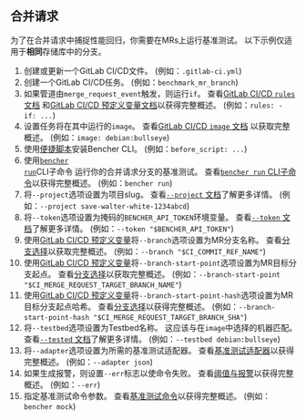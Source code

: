 
## 合并请求

为了在合并请求中捕捉性能回归，你需要在MRs上运行基准测试。
以下示例仅适用于**相同**存储库中的分支。

<MergeRequestsCode />

1. 创建或更新一个GitLab CI/CD文件。
   (例如：`.gitlab-ci.yml`)
2. 创建一个GitLab CI/CD任务。
   (例如：`benchmark_mr_branch`)
3. 如果管道由`merge_request_event`触发，则运行`if`。
   查看[GitLab CI/CD `rules` 文档][gitlab ci cd rules]
   和[GitLab CI/CD 预定义变量文档][gitlab ci cd redefined variables]以获得完整概述。
   (例如：`rules: - if: ...`)
4. 设置任务将在其中运行的`image`。
   查看[GitLab CI/CD `image` 文档][gitlab ci cd image]
   以获取完整概述。
   (例如：`image: debian:bullseye`)
5. 使用[便捷脚本][install bencher cli]安装Bencher CLI。
   (例如：`before_script: ...`)
6. 使用<code><a href="/zh/docs/explanation/bencher-run/">bencher run</a></code>CLI子命令
   运行你的合并请求分支的基准测试。
   查看[`bencher run` CLI子命令][bencher run]以获得完整概述。
   (例如：`bencher run`)
7. 将`--project`选项设置为项目slug。
   查看[`--project` 文档][project option]了解更多详情。
   (例如：`--project save-walter-white-1234abcd`)
8. 将`--token`选项设置为掩码的`BENCHER_API_TOKEN`环境变量。
   查看[`--token` 文档][token option]了解更多详情。
   (例如：`--token "$BENCHER_API_TOKEN"`)
9. 使用[GitLab CI/CD 预定义变量][branch selection branch]将`--branch`选项设置为MR分支名称。
   查看[分支选择](/zh/docs/explanation/branch-selection/#--branch-branch)以获取完整概述。
   (例如：`--branch "$CI_COMMIT_REF_NAME"`)
10. 使用[GitLab CI/CD 预定义变量][gitlab ci cd redefined variables]将`--branch-start-point`选项设置为MR目标分支起点。
    查看[分支选择][branch selection start point]以获取完整概述。
    (例如：`--branch-start-point "$CI_MERGE_REQUEST_TARGET_BRANCH_NAME"`)
11. 使用[GitLab CI/CD 预定义变量][gitlab ci cd redefined variables]将`--branch-start-point-hash`选项设置为MR目标分支起点哈希。
    查看[分支选择][branch selection start point hash]以获得完整概述。
    (例如：`--branch-start-point-hash "$CI_MERGE_REQUEST_TARGET_BRANCH_SHA"`)
12. 将`--testbed`选项设置为Testbed名称。
    这应该与在`image`中选择的机器匹配。
    查看[`--tested` 文档][testbed option]了解更多详情。
    (例如：`--testbed debian:bullseye`)
13. 将`--adapter`选项设置为所需的基准测试适配器。
    查看[基准测试适配器][adapters]以获得完整概述。
    (例如：`--adapter json`)
14. 如果生成报警，则设置`--err`标志以使命令失败。
    查看[阈值与报警][alerts]以获得完整概述。
    (例如：`--err`)
15. 指定基准测试命令参数。
    查看[基准测试命令][command argument]以获得完整概述。
    (例如：`bencher mock`)

[gitlab ci cd rules]: https://docs.gitlab.com/ee/ci/jobs/job_control.html#common-if-clauses-for-rules
[gitlab ci cd redefined variables]: https://docs.gitlab.com/ee/ci/variables/predefined_variables.html
[gitlab ci cd image]: https://docs.gitlab.com/ee/ci/yaml/index.html#image

[install bencher cli]: /zh/docs/how-to/install-cli/#install-cli-with-script
[bencher run]: /zh/docs/explanation/bencher-run/
[project option]: /zh/docs/explanation/bencher-run/#--project-project
[token option]: /zh/docs/explanation/bencher-run/#--token-token
[branch selection branch]: /zh/docs/explanation/branch-selection/#--branch-branch
[branch selection start point]: /zh/docs/explanation/branch-selection/#--branch-start-point-branch
[branch selection start point hash]: /zh/docs/explanation/branch-selection/#--branch-start-point-hash-hash
[testbed option]: /zh/docs/explanation/bencher-run/#--testbed-testbed
[adapters]: /zh/docs/explanation/adapters/
[alerts]: /zh/docs/explanation/thresholds/#alerts
[command argument]: /zh/docs/explanation/bencher-run/#benchmark-command